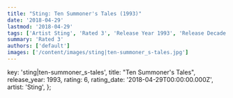 ```yaml
---
title: "Sting: Ten Summoner's Tales (1993)"
date: '2018-04-29'
lastmod: '2018-04-29'
tags: ['Artist Sting', 'Rated 3', 'Release Year 1993', 'Release Decade 1990']
summary: 'Rated 3'
authors: ['default']
images: ['/content/images/sting|ten-summoner_s-tales.jpg']
---
```


  key: 'sting|ten-summoner_s-tales',
  title: "Ten Summoner's Tales",
  release_year: 1993,
  rating: 6,
  rating_date: '2018-04-29T00:00:00.000Z',
  artist: 'Sting',
};

<MusicRating data={data} />
